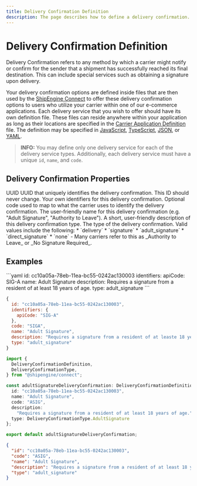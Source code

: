 ```yaml
---
title: Delivery Confirmation Definition
description: The page describes how to define a delivery confirmation.
---
```



Delivery Confirmation Definition
===============================================
Delivery Confirmation refers to any method by which a carrier might notify or confirm for the sender that a shipment has
successfully reached its final destination. This can include special services such as obtaining a signature upon delivery.

Your delivery confirmation options are defined inside files that are then used by the [ShipEngine Connect](./../index.mdx) to offer these
delivery confirmation options to users who utilize your carrier within one of our e-commerce applications. Each delivery service that you wish to offer
should have its own definition file. These files can reside anywhere within your application as long as their locations are specified in the [Carrier Application Definition](./carrier.mdx) file.
 The definition may be specified in [JavaScript](https://developer.mozilla.org/en-US/docs/Web/JavaScript), [TypeScript](https://www.typescriptlang.org/), [JSON](https://developer.mozilla.org/en-US/docs/Web/JavaScript/Reference/Global_Objects/JSON), or
  [YAML](https://en.wikipedia.org/wiki/YAML).


> **INFO:**
> You may define only one delivery service for each of the delivery service types. Additionally, each delivery service must
> have a unique `id`, `name`, and `code`.

Delivery Confirmation Properties
----------------------------------------------
<Reference>

  <Field name="id" required={true}>
    <Type>
      UUID
    </Type>
    <Description>
      UUID that uniquely identifies the delivery confirmation. This ID should never change.
    </Description>
  </Field>

  <Field name="identifiers" type="object" required={false}>
    <Description>
      Your own identifiers for this delivery confirmation.
    </Description>
  </Field>

  <Field name="code" type="string" required={false}>
    <Description>
      Optional code used to map to what the carrier uses to identify the delivery confirmation.
    </Description>
  </Field>

  <Field name="name" type="string" required={true}>
    <Description>
      The user-friendly name for this delivery confirmation (e.g. "Adult Signature", "Authority to Leave").
    </Description>
  </Field>

  <Field name="description" type="string" required={false}>
    <Description>
      A short, user-friendly description of this delivery confirmation type.
    </Description>
  </Field>

  <Field name="type" type="string" required={true}>
    <Description>
      The type of the delivery confirmation. Valid values include the following:
      * `delivery`
      * `signature`
      * `adult_signature`
      * `direct_signature`
      * `none` - Many carriers refer to this as _Authority to Leave_ or _No Signature Required_.
    </Description>
  </Field>

</Reference>



Examples
-----------------------------------------------

<CodeWrapper>
```yaml
id: cc10a05a-78eb-11ea-bc55-0242ac130003
identifiers:
  apiCode: SIG-A
name: Adult Signature
description: Requires a signature from a resident of at least 18 years of age.
type: adult_signature
```

```javascript
{
  id: "cc10a05a-78eb-11ea-bc55-0242ac130003",
  identifiers: {
    apiCode: "SIG-A"
  },
  code: "SIGA",
  name: "Adult Signature",
  description: "Requires a signature from a resident of at leaste 18 years of age."
  type: "adult_signature"
}

```
```typescript
import {
  DeliveryConfirmationDefinition,
  DeliveryConfirmationType,
} from "@shipengine/connect";

const adultSignatureDeliveryConfirmation: DeliveryConfirmationDefinition = {
  id: "cc10a05a-78eb-11ea-bc55-0242ac130003",
  name: "Adult Signature",
  code: "ASIG",
  description:
    "Requires a signature from a resident of at least 18 years of age.",
  type: DeliveryConfirmationType.AdultSignature
};

export default adultSignatureDeliveryConfirmation;

```
```json
{
  "id": "cc10a05a-78eb-11ea-bc55-0242ac130003",
  "code": "ASIG",
  "name": "Adult Signature",
  "description": "Requires a signature from a resident of at least 18 years of age.",
  "type": "adult_signature"
}
```
</CodeWrapper>

